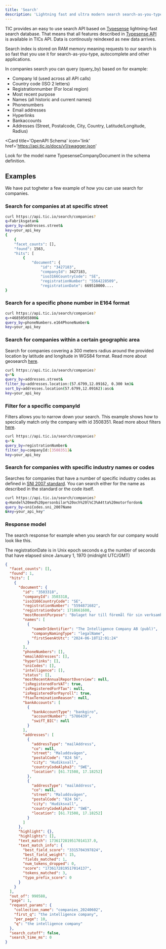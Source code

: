 ```yaml
---
title: 'Search'
description: 'Lightning fast and ultra modern search search-as-you-type, autocomplete-geo-search, LLM augmentation'
---
```


TIC provides an easy to use search API based on [Typesense](https://typesense.org) lightning-fast search database.
That means that all features described in [Typesense API](https://typesense.org/docs/26.0/api/) is available in TICs API.
Data is continously reindexed as new data arrives.

Search index is stored on RAM memory meaning requests to our search is so fast that you use it for search-as-you-type,
autocomplete and other applications.

In companies search you can query (query_by) based on for example:

- Company Id (used across all API calls)
- Country code (ISO 2 letters)
- Registrationnumber (For local region)
- Most recent purpose
- Names (all historic and current names)
- Phonenumbers
- Email addresses
- Hyperlinks
- Bankaccounts
- Addresses (Street, Postalcode, City, Country, Latitude/Longitude, Radius)

<Card
  title='OpenAPI Schema'
  icon='link'
  href='https://api.tic.io/docs/v1/swagger.json'
>
  Look for the model name TypesenseCompanyDocument in the schema definition.
</Card>

## Examples

We have put togheter a few example of how you can use search for companies.

### Search for companies at at specific street

```bash cURL
curl https://api.tic.io/search/companies?
q=Fabriksgatan&
query_by=addresses.street&
key=your_api_key
{
    {
    "facet_counts": [],
    "found": 1563,
    "hits": [
        {
            "document": {
                "id": "3427183",
                "companyId": 3427183,
                "iso3166CountryCode": "SE",
                "registrationNumber": "5564228509",
                "registrationDate": 669510000....
}
```

### Search for a specific phone number in E164 format

```bash cURL
curl https://api.tic.io/search/companies?
q=+46850565800&
query_by=phoneNumbers.e164PhoneNumber&
key=your_api_key
```

### Search for companies within a certain geographic area

Search for companies covering a 300 meters radius around the provided location by latitude and longitude in WGS84 format.
Read more about geosearch [here](https://typesense.org/docs/26.0/api/geosearch.html).

```bash cURL
curl https://api.tic.io/search/companies?
q=*&
query_by=addresses.street&
filter_by=addresses.location:(57.6799,12.09162, 0.300 km)&
sort_by=addresses.location(57.6799,12.09162):asc&
key=your_api_key
```

### Filter for a specific companyId

Filters allows you to narrow down your search. This example shows how to specically match only the company with id 3508351.
Read more about filters [here](https://typesense.org/docs/26.0/api/search.html#filter-parameters).

```bash cURL
curl https://api.tic.io/search/companies?
q=*&
query_by=registrationNumber&
filter_by=companyId:[3508351]&
key=your_api_key
```

### Search for companies with specific industry names or codes

Searches for companies that have a number of specific industry codes as defined in [SNI 2007 standard](https://www.scb.se/en/documentation/classifications-and-standards/swedish-standard-industrial-classification-sni). You
can search either for the name as described in the standard or the code itself.

```bash cURL
curl https://api.tic.io/search/companies?
q=Handel%20med%20personbilar%20och%20l%C3%A4tta%20motorfordon&
query_by=sniCodes.sni_2007Name
&key=your_api_key"
```

### Response model

The search response for example when you search for our company would look like this.

<Note>
  The registrationDate is in Unix epoch seconds e.g the number of seconds that
  have elapsed since January 1, 1970 (midnight UTC/GMT)
</Note>

```json Search response for companies
{
  "facet_counts": [],
  "found": 1,
  "hits": [
    {
      "document": {
        "id": "3503318",
        "companyId": 3503318,
        "iso3166CountryCode": "SE",
        "registrationNumber": "5594871682",
        "registrationDate": 1718661600,
        "mostRecentPurpose": "Bolaget har till föremål för sin verksamhet att bedriva kreditupplysningsverksamhet, att tillhandahålla tjänster och information för marknadsföring, att tillhandahålla annan affärsinformation samt att bedriva annan därmed förenlig verksamhet. Bolagets ska även utveckla, sälja och marknadsföra mjukvaror och andra tjänster inom området för datautvinning, maskininlärning, mönsterigenkänning samt därmed förenlig verksamhet.",
        "names": [
          {
            "nameOrIdentifier": "The Intelligence Company AB (publ)",
            "companyNamingType": "legalName",
            "firstSeenAtUtc": "2024-06-18T12:01:24"
          }
        ],
        "phoneNumbers": [],
        "emailAddresses": [],
        "hyperlinks": [],
        "sniCodes": [],
        "intelligence": [],
        "status": [],
        "mostRecentAnnualReportOverview": null,
        "isRegisteredForVAT": true,
        "isRegisteredForFTax": null,
        "isRegisteredForPayroll": true,
        "ftaxTerminationReason": null,
        "bankAccounts": [
          {
            "bankAccountType": "bankgiro",
            "accountNumber": "5786439",
            "swifT_BIC": null
          }
        ],
        "addresses": [
          {
            "addressType": "mailAddress",
            "co": null,
            "street": "Maluddsvägen",
            "postalCode": "824 56",
            "city": "Hudiksvall",
            "countryCodeAlpha3": "SWE",
            "location": [61.71508, 17.18252]
          },
          {
            "addressType": "mailAddress",
            "co": null,
            "street": "Maluddsvägen",
            "postalCode": "824 56",
            "city": "Hudiksvall",
            "countryCodeAlpha3": "SWE",
            "location": [61.71508, 17.18252]
          }
        ]
      },
      "highlight": {},
      "highlights": [],
      "text_match": 1736172819517014137.0,
      "text_match_info": {
        "best_field_score": "3315704397824",
        "best_field_weight": 15,
        "fields_matched": 1,
        "num_tokens_dropped": 0,
        "score": "1736172819517014137",
        "tokens_matched": 3,
        "typo_prefix_score": 0
      }
    }
  ],
  "out_of": 990588,
  "page": 1,
  "request_params": {
    "collection_name": "companies_20240602",
    "first_q": "the intelligence company",
    "per_page": 10,
    "q": "the intelligence company"
  },
  "search_cutoff": false,
  "search_time_ms": 0
}
```

